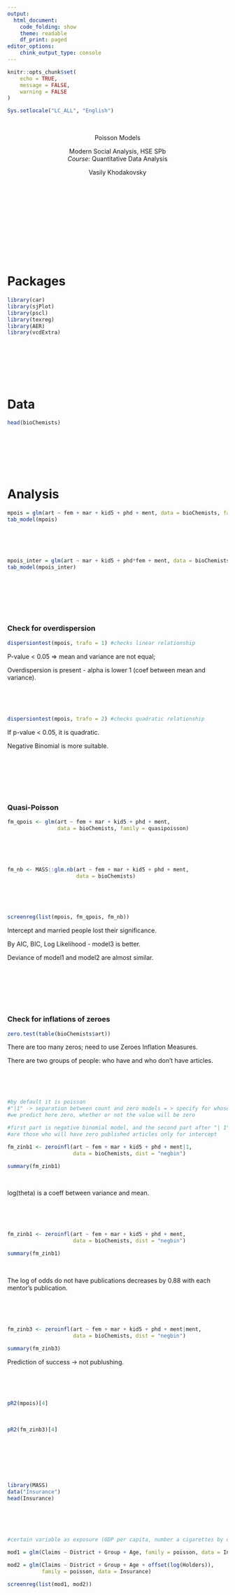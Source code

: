 ```yaml
---
output: 
  html_document:
    code_folding: show
    theme: readable
    df_print: paged
editor_options:
    chink_output_type: console
---
```


```r
knitr::opts_chunk$set(
	echo = TRUE,
	message = FALSE,
	warning = FALSE
)
```

```r
Sys.setlocale("LC_ALL", "English")
```

<br>

<div style="text-align: center;">
<span class="h1">Poisson Models</span>

<span class="h5">
Modern Social Analysis, HSE SPb<br>
*Course:* Quantitative Data Analysis
</span>

<span class="h4">
Vasily Khodakovsky</span>
</div>

<br>
<br>
<br>
<br>
<br>
<br>
<br>
<br>
<br>
<br>

# Packages

```r
library(car)
library(sjPlot)
library(pscl)
library(texreg)
library(AER)
library(vcdExtra)
```

<br>
<br>
<br>
<br>
<br>


# Data

```r
head(bioChemists)
```

<br>
<br>
<br>
<br>
<br>

# Analysis

```r
mpois = glm(art ~ fem + mar + kid5 + phd + ment, data = bioChemists, family = poisson)
tab_model(mpois)
```

<br>
<br>
<br>

```r
mpois_inter = glm(art ~ mar + kid5 + phd*fem + ment, data = bioChemists, family = poisson)
tab_model(mpois_inter)
```

<br>
<br>
<br>
<br>
<br>

### Check for overdispersion

```r
dispersiontest(mpois, trafo = 1) #checks linear relationship
```

P-value < 0.05 => mean and variance are not equal;

Overdispersion is present - alpha is lower 1 (coef between mean and variance).

<br>
<br>
<br>

```r
dispersiontest(mpois, trafo = 2) #checks quadratic relationship
```


If p-value < 0.05, it is quadratic.

Negative Binomial is more suitable.


<br>
<br>
<br>
<br>
<br>

### Quasi-Poisson

```r
fm_qpois <- glm(art ~ fem + mar + kid5 + phd + ment,
                data = bioChemists, family = quasipoisson)
```

<br>
<br>
<br>

```r
fm_nb <- MASS::glm.nb(art ~ fem + mar + kid5 + phd + ment, 
                      data = bioChemists)
```

<br>
<br>
<br>

```r
screenreg(list(mpois, fm_qpois, fm_nb))
```

Intercept and married people lost their significance.

By AIC, BIC, Log Likelihood - model3 is better.

Deviance of model1 and model2 are almost similar.

<br>
<br>
<br>
<br>
<br>

### Check for inflations of zeroes

```r
zero.test(table(bioChemists$art))
```

There are too many zeros; need to use Zeroes Inflation Measures.

There are two groups of people: who have and who don’t have articles.

<br>
<br>
<br>

```r
#by default it is poisson
#"|1" -> separation between count and zero models = > specify for whose who have articles
#we predict here zero, whether or not the value will be zero

#first part is negative binomial model, and the second part after "| 1"
#are those who will have zero published articles only for intercept

fm_zinb1 <- zeroinfl(art ~ fem + mar + kid5 + phd + ment|1,
                     data = bioChemists, dist = "negbin")

summary(fm_zinb1)
```

<br>

log(theta) is a coeff between variance and mean.

<br>
<br>
<br>

```r
fm_zinb1 <- zeroinfl(art ~ fem + mar + kid5 + phd + ment,
                     data = bioChemists, dist = "negbin")

summary(fm_zinb1)
```

<br>

The log of odds do not have publications decreases by 0.88 with each mentor’s publication.

<br>
<br>
<br>

```r
fm_zinb3 <- zeroinfl(art ~ fem + mar + kid5 + phd + ment|ment,
                     data = bioChemists, dist = "negbin")

summary(fm_zinb3)
```

Prediction of success -> not publushing.

<br>
<br>
<br>

```r
pR2(mpois)[4]
```

<br>

```r
pR2(fm_zinb3)[4]
```

<br>
<br>
<br>
<br>
<br>

```r
library(MASS)
data("Insurance")
head(Insurance)
```

<br>
<br>
<br>

```r
#certain variable as exposure (GDP per capita, number a cigarettes by day/week)

mod1 = glm(Claims ~ District + Group + Age, family = poisson, data = Insurance)

mod2 = glm(Claims ~ District + Group + Age + offset(log(Holders)),
           family = poisson, data = Insurance)

screenreg(list(mod1, mod2))
```











